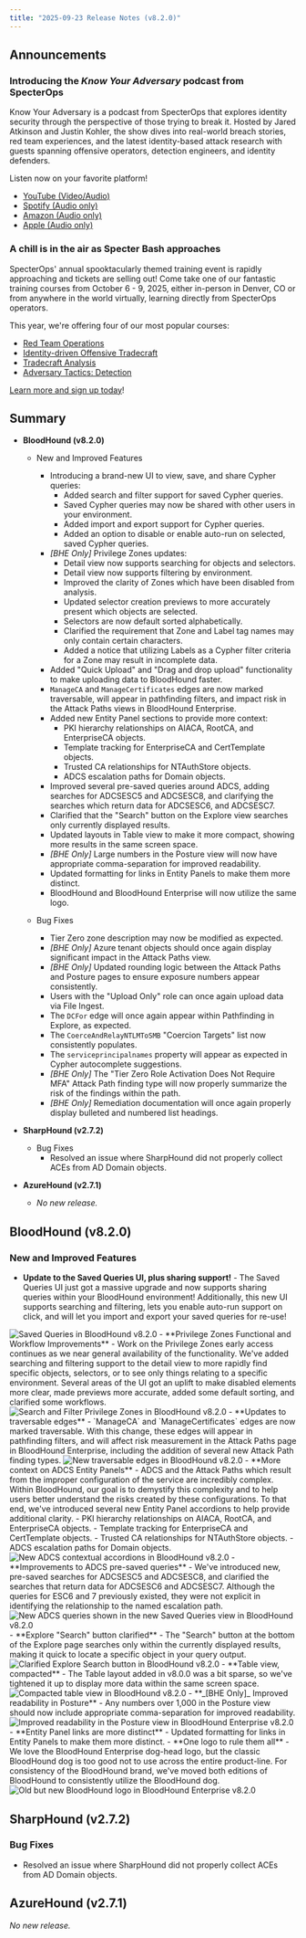 ```yaml
---
title: "2025-09-23 Release Notes (v8.2.0)"
---
```


## Announcements

### Introducing the _Know Your Adversary_ podcast from SpecterOps
Know Your Adversary is a podcast from SpecterOps that explores identity security through the perspective of those trying to break it. Hosted by Jared Atkinson and Justin Kohler, the show dives into real-world breach stories, red team experiences, and the latest identity-based attack research with guests spanning offensive operators, detection engineers, and identity defenders.

Listen now on your favorite platform!
- [YouTube (Video/Audio)](https://youtube.com/playlist?list=PLJK0fZNGiFU_oFzYn4OTPMGrP26Z4zeKl&si=cuO_ymDKPZSxNE2M)
- [Spotify (Audio only)](https://open.spotify.com/show/6yKaJCaPVEsX9YumJRPUCV?si=195440fd2b76491f)
- [Amazon (Audio only)](https://music.amazon.com/podcasts/3d94f64a-ca75-4588-ac0d-b519bcc6ecd7/know-your-adversary)
- [Apple (Audio only)](https://podcasts.apple.com/us/podcast/know-your-adversary/id1827529656)

### A chill is in the air as Specter Bash approaches
SpecterOps' annual spooktacularly themed training event is rapidly approaching and tickets are selling out! Come take one of our fantastic training courses from October 6 - 9, 2025, either in-person in Denver, CO or from anywhere in the world virtually, learning directly from SpecterOps operators.

This year, we're offering four of our most popular courses:
- [Red Team Operations](https://specterops.io/training/red-team-operations/)
- [Identity-driven Offensive Tradecraft](https://specterops.io/training/identity-driven-offensive-tradecraft/)
- [Tradecraft Analysis](https://specterops.io/training/tradecraft-analysis/)
- [Adversary Tactics: Detection](https://specterops.io/training/adversary-tactics-detection/)

[Learn more and sign up today](https://specterops.io/specter-bash/)!

## Summary

- **BloodHound (v8.2.0)**
  - New and Improved Features
    - Introducing a brand-new UI to view, save, and share Cypher queries:
      - Added search and filter support for saved Cypher queries.
      - Saved Cypher queries may now be shared with other users in your environment.
      - Added import and export support for Cypher queries.
      - Added an option to disable or enable auto-run on selected, saved Cypher queries.
    - _[BHE Only]_ Privilege Zones updates:
      - Detail view now supports searching for objects and selectors.
      - Detail view now supports filtering by environment.
      - Improved the clarity of Zones which have been disabled from analysis.
      - Updated selector creation previews to more accurately present which objects are selected.
      - Selectors are now default sorted alphabetically.
      - Clarified the requirement that Zone and Label tag names may only contain certain characters.
      - Added a notice that utilizing Labels as a Cypher filter criteria for a Zone may result in incomplete data.
    - Added "Quick Upload" and "Drag and drop upload" functionality to make uploading data to BloodHound faster.
    - `ManageCA` and `ManageCertificates` edges are now marked traversable, will appear in pathfinding filters, and impact risk in the Attack Paths views in BloodHound Enterprise.
    - Added new Entity Panel sections to provide more context:
      - PKI hierarchy relationships on AIACA, RootCA, and EnterpriseCA objects.
      - Template tracking for EnterpriseCA and CertTemplate objects.
      - Trusted CA relationships for NTAuthStore objects.
      - ADCS escalation paths for Domain objects.
    - Improved several pre-saved queries around ADCS, adding searches for ADCSESC5 and ADCSESC8, and clarifying the searches which return data for ADCSESC6, and ADCSESC7.
    - Clarified that the "Search" button on the Explore view searches only currently displayed results.
    - Updated layouts in Table view to make it more compact, showing more results in the same screen space.
    - _[BHE Only]_ Large numbers in the Posture view will now have appropriate comma-separation for improved readability.
    - Updated formatting for links in Entity Panels to make them more distinct.
    - BloodHound and BloodHound Enterprise will now utilize the same logo.

  - Bug Fixes
    - Tier Zero zone description may now be modified as expected.
    - _[BHE Only]_ Azure tenant objects should once again display significant impact in the Attack Paths view.
    - _[BHE Only]_ Updated rounding logic between the Attack Paths and Posture pages to ensure exposure numbers appear consistently.
    - Users with the "Upload Only" role can once again upload data via File Ingest.
    - The `DCFor` edge will once again appear within Pathfinding in Explore, as expected.
    - The `CoerceAndRelayNTLMToSMB` "Coercion Targets" list now consistently populates.
    - The `serviceprincipalnames` property will appear as expected in Cypher autocomplete suggestions.
    - _[BHE Only]_ The "Tier Zero Role Activation Does Not Require MFA" Attack Path finding type will now properly summarize the risk of the findings within the path.
    - _[BHE Only]_ Remediation documentation will once again properly display bulleted and numbered list headings.

- **SharpHound (v2.7.2)**
  - Bug Fixes
    - Resolved an issue where SharpHound did not properly collect ACEs from AD Domain objects.

- **AzureHound (v2.7.1)**
  - _No new release._

## BloodHound (v8.2.0)

### New and Improved Features

- **Update to the Saved Queries UI, plus sharing support!** - The Saved Queries UI just got a massive upgrade and now supports sharing queries within your BloodHound environment! Additionally, this new UI supports searching and filtering, lets you enable auto-run support on click, and will let you import and export your saved queries for re-use!
<Frame>
  <img src="/images/release_notes/8_2_0/8_2_saved_queries.gif" alt="Saved Queries in BloodHound v8.2.0"/>
</Frame>
- **Privilege Zones Functional and Workflow Improvements** - Work on the Privilege Zones early access continues as we near general availability of the functionality. We've added searching and filtering support to the detail view to more rapidly find specific objects, selectors, or to see only things relating to a specific environment. Several areas of the UI got an uplift to make disabled elements more clear, made previews more accurate, added some default sorting, and clarified some workflows.
<Frame>
  <img src="/images/release_notes/8_2_0/8_2_pz_searchfilter.gif" alt="Search and Filter Privilege Zones in BloodHound v8.2.0"/>
</Frame>
- **Updates to traversable edges** - `ManageCA` and `ManageCertificates` edges are now marked traversable. With this change, these edges will appear in pathfinding filters, and will affect risk measurement in the Attack Paths page in BloodHound Enterprise, including the addition of several new Attack Path finding types.
<Frame>
  <img src="/images/release_notes/8_2_0/8_2_traverse_edges.png" alt="New traversable edges in BloodHound v8.2.0"/>
</Frame>
- **More context on ADCS Entity Panels** - ADCS and the Attack Paths which result from the improper configuration of the service are incredibly complex. Within BloodHound, our goal is to demystify this complexity and to help users better understand the risks created by these configurations. To that end, we've introduced several new Entity Panel accordions to help provide additional clarity.
  - PKI hierarchy relationships on AIACA, RootCA, and EnterpriseCA objects.
  - Template tracking for EnterpriseCA and CertTemplate objects.
  - Trusted CA relationships for NTAuthStore objects.
  - ADCS escalation paths for Domain objects.
<Frame>
  <img src="/images/release_notes/8_2_0/8_2_adcs_context.png" alt="New ADCS contextual accordions in BloodHound v8.2.0"/>
</Frame>
- **Improvements to ADCS pre-saved queries** - We've introduced new, pre-saved searches for ADCSESC5 and ADCSESC8, and clarified the searches that return data for ADCSESC6 and ADCSESC7. Although the queries for ESC6 and 7 previously existed, they were not explicit in identifying the relationship to the named escalation path.
<Frame>
  <img src="/images/release_notes/8_2_0/8_2_adcs_queries.png" alt="New ADCS queries shown in the new Saved Queries view in BloodHound v8.2.0"/>
</Frame>
- **Explore "Search" button clarified** - The "Search" button at the bottom of the Explore page searches only within the currently displayed results, making it quick to locate a specific object in your query output.
<Frame>
  <img src="/images/release_notes/8_2_0/8_2_node_search.png" alt="Clarified Explore Search button in BloodHound v8.2.0"/>
</Frame>
- **Table view, compacted** - The Table layout added in v8.0.0 was a bit sparse, so we've tightened it up to display more data within the same screen space.
<Frame>
  <img src="/images/release_notes/8_2_0/8_2_compact_table.png" alt="Compacted table view in BloodHound v8.2.0"/>
</Frame>
- **_[BHE Only]_ Improved readability in Posture** - Any numbers over 1,000 in the Posture view should now include appropriate comma-separation for improved readability.
<Frame>
  <img src="/images/release_notes/8_2_0/8_2_posture_commas.png" alt="Improved readability in the Posture view in BloodHound Enterprise v8.2.0"/>
</Frame>
- **Entity Panel links are more distinct** - Updated formatting for links in Entity Panels to make them more distinct.
- **One logo to rule them all** - We love the BloodHound Enterprise dog-head logo, but the classic BloodHound dog is too good not to use across the entire product-line. For consistency of the BloodHound brand, we've moved both editions of BloodHound to consistently utilize the BloodHound dog.
<Frame>
  <img src="/images/release_notes/8_2_0/8_2_bh_logo.png" alt="Old but new BloodHound logo in BloodHound Enterprise v8.2.0"/>
</Frame>

## SharpHound (v2.7.2)

### Bug Fixes

- Resolved an issue where SharpHound did not properly collect ACEs from AD Domain objects.

## AzureHound (v2.7.1)

_No new release._
